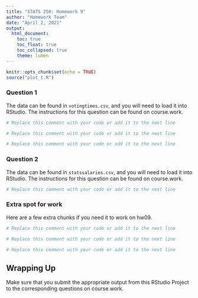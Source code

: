 ```yaml
---
title: "STATS 250: Homework 9"
author: "Homework Team"
date: "April 2, 2021"
output:
  html_document:
    toc: true
    toc_float: true
    toc_collapsed: true
    theme: lumen
---
```

  
```r
knitr::opts_chunk$set(echo = TRUE)
source("plot_t.R")
```

### Question 1
The data can be found in `votingtimes.csv`, and you will need to load it into RStudio. The instructions for this question can be found on course.work.

```r
# Replace this comment with your code or add it to the next line

```

```r
# Replace this comment with your code or add it to the next line

```

```r
# Replace this comment with your code or add it to the next line

```

### Question 2
The data can be found in `statssalaries.csv`, and you will need to load it into RStudio. The instructions for this question can be found on course.work.

```r
# Replace this comment with your code or add it to the next line

```

### Extra spot for work
Here are a few extra chunks if you need it to work on hw09.

```r
# Replace this comment with your code or add it to the next line

```

```r
# Replace this comment with your code or add it to the next line

```

```r
# Replace this comment with your code or add it to the next line

```

## Wrapping Up

Make sure that you submit the appropriate output from this RStudio Project to the corresponding questions on course.work.

